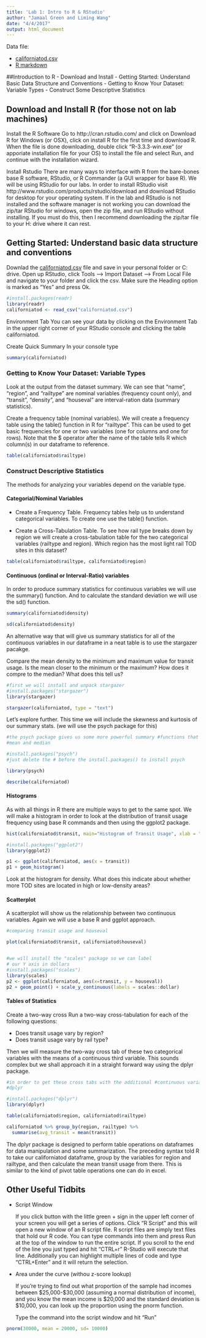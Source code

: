 ```yaml
---
title: 'Lab 1: Intro to R & RStudio'
author: "Jamaal Green and Liming Wang"
date: "4/4/2017"
output: html_document
---
```


Data file:

- [californiatod.csv](californiatod.csv)
- [R markdown](lab01.Rmd)

##Introduction to R
- Download and Install
- Getting Started: Understand Basic Data Structure and Conventions
- Getting to Know Your Dataset: Variable Types
- Construct Some Descriptive Statistics

## Download and Install R (for those not on lab machines)
Install the R Software Go to http://cran.rstudio.com/ and click on Download R for Windows (or OSX), click on install R for the first time and download R. When the file is done downloading, double click  “R-3.3.3-win.exe” (or apporiate installation file for your OS) to install the file and select Run, and continue with the installation wizard.

Install Rstudio There are many ways to interface with R from the bare-bones base R software, RStudio, or R Commander (a GUI wrapper for base R). We will be using RStudio for our labs. In order to install RStudio visit http://www.rstudio.com/products/rstudio/download and download RStudio for desktop for your operating system. If in the lab and RStudio is not installed and the software manager is not working you can download the zip/tar RStudio for windows, open the zip file, and run RStudio without installing. If you must do this, then I recommend downloading the zip/tar file to your H: drive where it can rest.

## Getting Started: Understand basic data structure and conventions

Downlad the [californiatod.csv](lab/californiatod.csv) file and save in your personal folder or C: drive. Open up RStudio, click Tools –> Import Dataset –> From Local File and navigate to your folder and click the csv. Make sure the Heading option is marked as “Yes” and press Ok.

```r
#install.packages(readr)
library(readr)
californiatod <- read_csv("californiatod.csv")
```

Environment Tab You can see your data by clicking on the Environment Tab in the upper right corner of your RStudio console and clicking the table californiatod.

Create Quick Summary In your console type

```r
summary(californiatod)
```

### Getting to Know Your Dataset: Variable Types

Look at the output from the dataset summary. We can see that “name”, “region”, and “railtype” are nominal variables (frequency count only), and “transit”, “density”, and “houseval” are interval-ration data (summary statistics).

Create a frequency table (nominal variables). We will create a frequency table using the table() function in R for “railtype”. This can be used to get basic frequencies for one or two variables (one for columns and one for rows). Note that the $ operator after the name of the table tells R which column(s) in our dataframe to reference.

```r
table(californiatod$railtype)
```

### Construct Descriptive Statistics
The methods for analyzing your variables depend on the variable type.

#### Categorial/Nominal Variables 

- Create a Frequency Table. Frequency tables help us to understand categorical variables. To create one use the table() function.

- Create a Cross-Tabulation Table. To see how rail type breaks down by region we will create a cross-tabulation table for the two categorical variables (railtype and region). Which region has the most light rail TOD sites in this dataset?

```r
table(californiatod$railtype, californiatod$region)
```

#### Continuous (ordinal or Interval-Ratio) variables 

In order to produce summary statistics for continuous variables we will use the summary() function. And to calculate the standard deviation we will use the sd() function.

```r
summary(californiatod$density)
```

```r
sd(californiatod$density)
```

An alternative way that will give us summary statistics for all of the continuous variables in our dataframe in a neat table is to use the stargazer pacakge.

Compare the mean density to the minimum and maximum value for transit usage. Is the mean closer to the minimum or the maximum? How does it compre to the median? What does this tell us?

```r
#first we will install and unpack stargazer
#install.packages("stargazer")
library(stargazer)

stargazer(californiatod, type = "text")
```

Let’s explore further. This time we will include the skewness and kurtosis of our summary stats. (we will use the psych package for this)

```r
#the psych package gives us some more powerful summary #functions that give us even more summary values than just
#mean and median

#install.packages("psych")  
#just delete the # before the install.packages() to install psych

library(psych)

describe(californiatod)
```

#### Histograms

As with all things in R there are multiple ways to get to the same spot. We will make a histogram in order to look at the distribution of transit usage frequency using base R commands and then using the ggplot2 package.

```r
hist(californiatod$transit, main="Histogram of Transit Usage", xlab = "Transit Usage")

#install.packages("ggplot2")
library(ggplot2)

p1 <- ggplot(californiatod, aes(x = transit))
p1 + geom_histogram()
```

Look at the histogram for density. What does this indicate about whether more TOD sites are located in high or low-density areas?

#### Scatterplot 
A scatterplot will show us the relationship between two continuous variables. Again we will use a base R and ggplot approach.

```r
#comparing transit usage and houseval

plot(californiatod$transit, californiatod$houseval)


#we will install the "scales" package so we can label
# our Y axis in dollars
#install.packages("scales")
library(scales)
p2 <- ggplot(californiatod, aes(x=transit, y = houseval))
p2 + geom_point() + scale_y_continuous(labels = scales::dollar)
```

#### Tables of Statistics

Create a two-way cross Run a two-way cross-tabulation for each of the following questions: 

- Does transit usage vary by region? 
- Does transit usage vary by rail type?

Then we will measure the two-way cross tab of these two categorical variables with the means of a continuous third variable. This sounds complex but we shall approach it in a straight forward way using the dplyr package.

```r
#in order to get these cross tabs with the additional #continuous variable we will use the table() function then
#dplyr

#install.packages("dplyr")
library(dplyr)

table(californiatod$region, californiatod$railtype)

californiatod %>% group_by(region, railtype) %>%
  summarise(avg_transit = mean(transit))
```

The dplyr package is designed to perform table operations on dataframes for data manipulation and some summarization. The preceding syntax told R to take our californiatod dataframe, group by the variables for region and railtype, and then calculate the mean transit usage from there. This is similar to the kind of pivot table operations one can do in excel.

## Other Useful Tidbits

- Script Window 

    If you click button with the little green + sign in the upper left corner of your screen you will get a series of options. Click “R Script” and this will open a new window of an R script file. R script files are simply text files that hold our R code. You can type commands into them and press Run at the top of the window to run the entire script. If you scroll to the end of the line you just typed and hit “CTRL+r” R-Studio will execute that line. Additionally you can highlight multiple lines of code and type “CTRL+Enter” and it will return the selection.

- Area under the curve (withou z-score lookup)

    If you’re trying to find out what proportion of the sample had incomes between $25,000-$30,000 (assuming a normal distribution of income), and you know the mean income is $20,000 and the standard deviation is $10,000, you can look up the proportion using the pnorm function.

    Type the command into the script window and hit “Run”

```r
pnorm(30000, mean = 20000, sd= 10000) 
```
